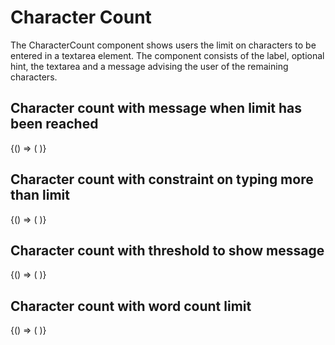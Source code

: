 
<Meta title="DCXLibrary/Form/CharacterCount" component={CharacterCount} />

# Character Count

The CharacterCount component shows users the limit on characters to be entered in a textarea element. The component consists of the label, optional hint, the textarea and a message advising the user of the remaining characters.

## Character count with message when limit has been reached

<Canvas>
  <Story name="un-styled-with-over-limit-message">
    {() => (
      <CharacterCount
        label="Label for text area"
        hint={{ text: 'Optional hint' }}
        maxLength={10}
        cols={30}
        rows={5}
      />
    )}
  </Story>
</Canvas>

## Character count with constraint on typing more than limit

<Canvas>
  <Story name="un-styled-with-limiting-text-box">
    {() => (
      <CharacterCount
        label="Label for text area"
        hint={{ text: 'Optional hint' }}
        maxLength={10}
        cols={30}
        rows={5}
        constrained={true}
      />
    )}
  </Story>
</Canvas>

## Character count with threshold to show message

<Canvas>
  <Story name="un-styled-with-threshold">
    {() => (
      <CharacterCount
        label="Label for text area"
        hint={{ text: 'Optional hint' }}
        maxLength={30}
        cols={30}
        rows={5}
        threshold={50}
      />
    )}
  </Story>
</Canvas>

## Character count with word count limit

<Canvas>
  <Story name="un-styled-with-word-count">
    {() => (
      <CharacterCount
        label="Label for text area"
        hint={{ text: 'Optional hint' }}
        maxLength={15}
        cols={30}
        rows={5}
        limitType="words"
      />
    )}
  </Story>
</Canvas>

<Props of={CharacterCount} />

